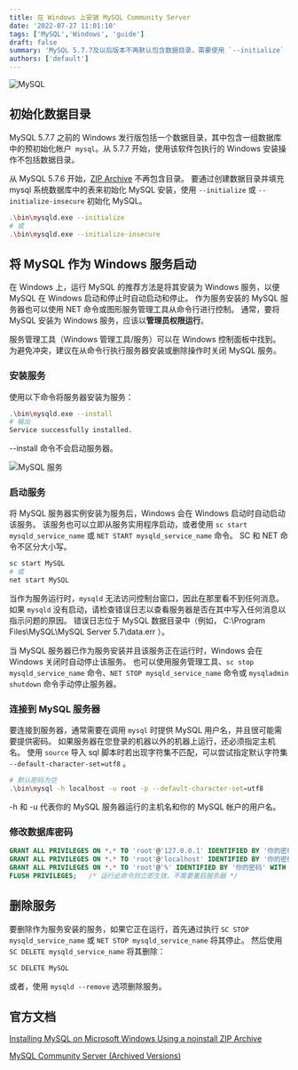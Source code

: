 ```yaml
---
title: 在 Windows 上安装 MySQL Community Server
date: '2022-07-27 11:01:10'
tags: ['MySQL','Windows', 'guide']
draft: false
summary: 'MySQL 5.7.7及以后版本不再默认包含数据目录，需要使用 `--initialize` 或 `--initialize-insecure` 初始化。安装MySQL为Windows服务可以通过命令 `.\bin\mysqld.exe --install` 实现，启动服务使用 `sc start MySQL` 或 `net start MySQL`。要连接MySQL服务器，使用 `.\bin\mysql -h localhost -u root -p --default-character-set=utf8` 命令，修改密码可使用 `GRANT ALL PRIVILEGES`。删除服务时，首先停止服务，然后使用 `SC DELETE MySQL` 或 `mysqld --remove` 删除服务。'
authors: ['default']
---
```



![MySQL](https://s2.loli.net/2022/07/27/Q4KBXqfTAb6WcZk.png)

## 初始化数据目录
MySQL 5.7.7 之前的 Windows 发行版包括一个数据目录，其中包含一组数据库中的预初始化帐户` mysql`。从 5.7.7 开始，使用该软件包执行的 Windows 安装操作不包括数据目录。 

从 MySQL 5.7.6 开始，[ZIP Archive](https://downloads.mysql.com/archives/community/) 不再包含目录。 要通过创建数据目录并填充 mysql 系统数据库中的表来初始化 MySQL 安装，使用 `--initialize` 或 `--initialize-insecure` 初始化 MySQL。 
```bash
.\bin\mysqld.exe --initialize
# 或
.\bin\mysqld.exe --initialize-insecure
```

## 将 MySQL 作为 Windows 服务启动
在 Windows 上，运行 MySQL 的推荐方法是将其安装为 Windows 服务，以便 MySQL 在 Windows 启动和停止时自动启动和停止。 作为服务安装的 MySQL 服务器也可以使用 NET 命令或图形服务管理工具从命令行进行控制。 通常，要将 MySQL 安装为 Windows 服务，应该以**管理员权限运行**。

服务管理工具（Windows 管理工具/服务）可以在 Windows 控制面板中找到。 为避免冲突，建议在从命令行执行服务器安装或删除操作时关闭 MySQL 服务。

### 安装服务
使用以下命令将服务器安装为服务：
```bash
.\bin\mysqld.exe --install
# 输出
Service successfully installed.
```
--install 命令不会启动服务器。

![MySQL 服务](https://s2.loli.net/2022/07/27/qXIlyQg9etihFZE.png)

### 启动服务
将 MySQL 服务器实例安装为服务后，Windows 会在 Windows 启动时自动启动该服务。 该服务也可以立即从服务实用程序启动，或者使用 `sc start mysqld_service_name` 或 `NET START mysqld_service_name` 命令。 SC 和 NET 命令不区分大小写。
```bash
sc start MySQL
# 或
net start MySQL
```

当作为服务运行时，`mysqld` 无法访问控制台窗口，因此在那里看不到任何消息。 如果 `mysqld` 没有启动，请检查错误日志以查看服务器是否在其中写入任何消息以指示问题的原因。 错误日志位于 MySQL 数据目录中（例如， C:\Program Files\MySQL\MySQL Server 5.7\data.err ）。

当 MySQL 服务器已作为服务安装并且该服务正在运行时，Windows 会在 Windows 关闭时自动停止该服务。 也可以使用服务管理工具、`sc stop mysqld_service_name` 命令、`NET STOP mysqld_service_name` 命令或 `mysqladmin shutdown` 命令手动停止服务器。

### 连接到 MySQL 服务器
要连接到服务器，通常需要在调用 `mysql` 时提供 MySQL 用户名，并且很可能需要提供密码。 如果服务器在您登录的机器以外的机器上运行，还必须指定主机名。 使用 `source` 导入 sql 脚本时若出现字符集不匹配，可以尝试指定默认字符集 `--default-character-set=utf8` 。
```bash
# 默认密码为空
.\bin\mysql -h localhost -u root -p --default-character-set=utf8
```
-h 和 -u 代表你的 MySQL 服务器运行的主机名和你的 MySQL 帐户的用户名。 

### 修改数据库密码
```sql
GRANT ALL PRIVILEGES ON *.* TO 'root'@'127.0.0.1' IDENTIFIED BY '你的密码' WITH GRANT OPTION;
GRANT ALL PRIVILEGES ON *.* TO 'root'@'localhost' IDENTIFIED BY '你的密码' WITH GRANT OPTION;
GRANT ALL PRIVILEGES ON *.* TO 'root'@'%' IDENTIFIED BY '你的密码' WITH GRANT OPTION;
FLUSH PRIVILEGES;   /* 运行此命令则立即生效，不需要重启服务器 */
```

## 删除服务
要删除作为服务安装的服务，如果它正在运行，首先通过执行 `SC STOP mysqld_service_name` 或 `NET STOP mysqld_service_name` 将其停止。 然后使用 `SC DELETE mysqld_service_name` 将其删除：
```bash
SC DELETE MySQL
```
或者，使用 `mysqld --remove` 选项删除服务。



## 官方文档
[Installing MySQL on Microsoft Windows Using a noinstall ZIP Archive](https://dev.mysql.com/doc/refman/5.7/en/windows-install-archive.html)

[MySQL Community Server (Archived Versions)](https://downloads.mysql.com/archives/community/)